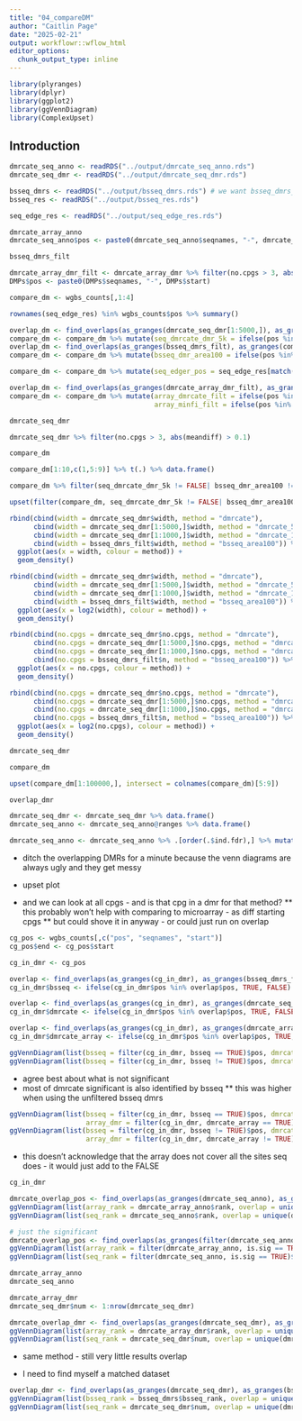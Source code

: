 ```yaml
---
title: "04_compareDM"
author: "Caitlin Page"
date: "2025-02-21"
output: workflowr::wflow_html
editor_options:
  chunk_output_type: inline
---
```


```r
library(plyranges)
library(dplyr)
library(ggplot2)
library(ggVennDiagram)
library(ComplexUpset)
```


## Introduction
```r
dmrcate_seq_anno <- readRDS("../output/dmrcate_seq_anno.rds")
dmrcate_seq_dmr <- readRDS("../output/dmrcate_seq_dmr.rds")

bsseq_dmrs <- readRDS("../output/bsseq_dmrs.rds") # we want bsseq_dmrs_filt # abs(areaStat) > 100
bsseq_res <- readRDS("../output/bsseq_res.rds")
```

```r
seq_edge_res <- readRDS("../output/seq_edge_res.rds")
```

```r
dmrcate_array_anno
dmrcate_seq_anno$pos <- paste0(dmrcate_seq_anno$seqnames, "-", dmrcate_seq_anno$start)
```
```r
bsseq_dmrs_filt
```
```r
dmrcate_array_dmr_filt <- dmrcate_array_dmr %>% filter(no.cpgs > 3, abs(meandiff) > 0.1)
DMPs$pos <- paste0(DMPs$seqnames, "-", DMPs$start)
```

```r
compare_dm <- wgbs_counts[,1:4]
```
```r
rownames(seq_edge_res) %in% wgbs_counts$pos %>% summary()
```

```r
overlap_dm <- find_overlaps(as_granges(dmrcate_seq_dmr[1:5000,]), as_granges(compare_dm)) %>% data.frame()
compare_dm <- compare_dm %>% mutate(seq_dmrcate_dmr_5k = ifelse(pos %in% overlap_dm$pos, TRUE, FALSE))
overlap_dm <- find_overlaps(as_granges(bsseq_dmrs_filt), as_granges(compare_dm)) %>% data.frame()
compare_dm <- compare_dm %>% mutate(bsseq_dmr_area100 = ifelse(pos %in% overlap_dm$pos, TRUE, FALSE))

compare_dm <- compare_dm %>% mutate(seq_edger_pos = seq_edge_res[match(.$pos, rownames(seq_edge_res)), "signif.05"])

overlap_dm <- find_overlaps(as_granges(dmrcate_array_dmr_filt), as_granges(compare_dm)) %>% data.frame()
compare_dm <- compare_dm %>% mutate(array_dmrcate_filt = ifelse(pos %in% overlap_dm$pos, TRUE, FALSE),
                                    array_minfi_filt = ifelse(pos %in% DMPs[1:10000,]$pos, TRUE, FALSE))
```

```r
dmrcate_seq_dmr
```
```r
dmrcate_seq_dmr %>% filter(no.cpgs > 3, abs(meandiff) > 0.1)
```

```r
compare_dm 
```
```r
compare_dm[1:10,c(1,5:9)] %>% t(.) %>% data.frame()
```
```r
compare_dm %>% filter(seq_dmrcate_dmr_5k != FALSE| bsseq_dmr_area100 != FALSE| seq_edger_pos != FALSE| array_dmrcate_filt != FALSE| array_minfi_filt != FALSE)
```

```r
upset(filter(compare_dm, seq_dmrcate_dmr_5k != FALSE| bsseq_dmr_area100 != FALSE| seq_edger_pos != FALSE| array_dmrcate_filt != FALSE| array_minfi_filt != FALSE), intersect = colnames(compare_dm)[5:9])
```
```r
rbind(cbind(width = dmrcate_seq_dmr$width, method = "dmrcate"),
      cbind(width = dmrcate_seq_dmr[1:5000,]$width, method = "dmrcate_5k"),
      cbind(width = dmrcate_seq_dmr[1:1000,]$width, method = "dmrcate_1k"),
      cbind(width = bsseq_dmrs_filt$width, method = "bsseq_area100")) %>% data.frame() %>% mutate(width = as.double(width)) %>%
  ggplot(aes(x = width, colour = method)) +
  geom_density()

rbind(cbind(width = dmrcate_seq_dmr$width, method = "dmrcate"),
      cbind(width = dmrcate_seq_dmr[1:5000,]$width, method = "dmrcate_5k"),
      cbind(width = dmrcate_seq_dmr[1:1000,]$width, method = "dmrcate_1k"),
      cbind(width = bsseq_dmrs_filt$width, method = "bsseq_area100")) %>% data.frame() %>% mutate(width = as.double(width)) %>%
  ggplot(aes(x = log2(width), colour = method)) +
  geom_density()
```

```r
rbind(cbind(no.cpgs = dmrcate_seq_dmr$no.cpgs, method = "dmrcate"),
      cbind(no.cpgs = dmrcate_seq_dmr[1:5000,]$no.cpgs, method = "dmrcate_5k"),
      cbind(no.cpgs = dmrcate_seq_dmr[1:1000,]$no.cpgs, method = "dmrcate_1k"),
      cbind(no.cpgs = bsseq_dmrs_filt$n, method = "bsseq_area100")) %>% data.frame() %>% mutate(no.cpgs = as.double(no.cpgs)) %>%
  ggplot(aes(x = no.cpgs, colour = method)) +
  geom_density()

rbind(cbind(no.cpgs = dmrcate_seq_dmr$no.cpgs, method = "dmrcate"),
      cbind(no.cpgs = dmrcate_seq_dmr[1:5000,]$no.cpgs, method = "dmrcate_5k"),
      cbind(no.cpgs = dmrcate_seq_dmr[1:1000,]$no.cpgs, method = "dmrcate_1k"),
      cbind(no.cpgs = bsseq_dmrs_filt$n, method = "bsseq_area100")) %>% data.frame() %>% mutate(no.cpgs = as.double(no.cpgs)) %>%
  ggplot(aes(x = log2(no.cpgs), colour = method)) +
  geom_density()
```

```r
dmrcate_seq_dmr
```

```r
compare_dm
```

```r
upset(compare_dm[1:100000,], intersect = colnames(compare_dm)[5:9])
```

```r
overlap_dmr
```


```r
dmrcate_seq_dmr <- dmrcate_seq_dmr %>% data.frame()
dmrcate_seq_anno <- dmrcate_seq_anno@ranges %>% data.frame()
```
```r
dmrcate_seq_anno <- dmrcate_seq_anno %>% .[order(.$ind.fdr),] %>% mutate(rank = 1:n())
```


* ditch the overlapping DMRs for a minute because the venn diagrams are always ugly and they get messy

* upset plot
* and we can look at all cpgs - and is that cpg in a dmr for that method?
** this probably won't help with comparing to microarray - as diff starting cpgs
** but could shove it in anyway - or could just run on overlap

```r
cg_pos <- wgbs_counts[,c("pos", "seqnames", "start")]
cg_pos$end <- cg_pos$start
```
```r
cg_in_dmr <- cg_pos
```
```r
overlap <- find_overlaps(as_granges(cg_in_dmr), as_granges(bsseq_dmrs_filt)) %>% data.frame()
cg_in_dmr$bsseq <- ifelse(cg_in_dmr$pos %in% overlap$pos, TRUE, FALSE)

overlap <- find_overlaps(as_granges(cg_in_dmr), as_granges(dmrcate_seq_dmr)) %>% data.frame()
cg_in_dmr$dmrcate <- ifelse(cg_in_dmr$pos %in% overlap$pos, TRUE, FALSE)

overlap <- find_overlaps(as_granges(cg_in_dmr), as_granges(dmrcate_array_dmr)) %>% data.frame()
cg_in_dmr$dmrcate_array <- ifelse(cg_in_dmr$pos %in% overlap$pos, TRUE, FALSE)
```
```r
ggVennDiagram(list(bsseq = filter(cg_in_dmr, bsseq == TRUE)$pos, dmrcate = filter(cg_in_dmr, dmrcate == TRUE)$pos))
ggVennDiagram(list(bsseq = filter(cg_in_dmr, bsseq != TRUE)$pos, dmrcate = filter(cg_in_dmr, dmrcate != TRUE)$pos))
```
* agree best about what is not significant
* most of dmrcate significant is also identified by bsseq
** this was higher when using the unfiltered bsseq dmrs 

```r
ggVennDiagram(list(bsseq = filter(cg_in_dmr, bsseq == TRUE)$pos, dmrcate = filter(cg_in_dmr, dmrcate == TRUE)$pos, 
                   array_dmr = filter(cg_in_dmr, dmrcate_array == TRUE)$pos))
ggVennDiagram(list(bsseq = filter(cg_in_dmr, bsseq != TRUE)$pos, dmrcate = filter(cg_in_dmr, dmrcate != TRUE)$pos, 
                   array_dmr = filter(cg_in_dmr, dmrcate_array != TRUE)$pos))
```
* this doesn't acknowledge that the array does not cover all the sites seq does - it would just add to the FALSE
```r
cg_in_dmr
```



##################################################

```r
dmrcate_overlap_pos <- find_overlaps(as_granges(dmrcate_seq_anno), as_granges(dmrcate_array_anno), maxgap = 2) %>% data.frame()
ggVennDiagram(list(array_rank = dmrcate_array_anno$rank, overlap = unique(dmrcate_overlap_pos$rank.y)))
ggVennDiagram(list(seq_rank = dmrcate_seq_anno$rank, overlap = unique(dmrcate_overlap_pos$rank.x)))

# just the significant
dmrcate_overlap_pos <- find_overlaps(as_granges(filter(dmrcate_seq_anno, is.sig == TRUE)), as_granges(filter(dmrcate_array_anno, is.sig == TRUE)), maxgap = 2) %>% data.frame()
ggVennDiagram(list(array_rank = filter(dmrcate_array_anno, is.sig == TRUE)$rank, overlap = unique(dmrcate_overlap_pos$rank.y)))
ggVennDiagram(list(seq_rank = filter(dmrcate_seq_anno, is.sig == TRUE)$rank, overlap = unique(dmrcate_overlap_pos$rank.x)))
```



```r
dmrcate_array_anno
dmrcate_seq_anno
```

```r
dmrcate_array_dmr
dmrcate_seq_dmr$num <- 1:nrow(dmrcate_seq_dmr)
```

```r
dmrcate_overlap_dmr <- find_overlaps(as_granges(dmrcate_seq_dmr), as_granges(dmrcate_array_dmr)) %>% data.frame()
ggVennDiagram(list(array_rank = dmrcate_array_dmr$rank, overlap = unique(dmrcate_overlap_dmr$rank)))
ggVennDiagram(list(seq_rank = dmrcate_seq_dmr$num, overlap = unique(dmrcate_overlap_dmr$num)))
```

* same method - still very little results overlap

* I need to find myself a matched dataset


#########

```r
overlap_dmr <- find_overlaps(as_granges(dmrcate_seq_dmr), as_granges(bsseq_dmrs)) %>% data.frame()
ggVennDiagram(list(bsseq_rank = bsseq_dmrs$bsseq_rank, overlap = unique(overlap_dmr$bsseq_rank)))
ggVennDiagram(list(seq_rank = dmrcate_seq_dmr$num, overlap = unique(dmrcate_overlap_dmr$num)))
```

